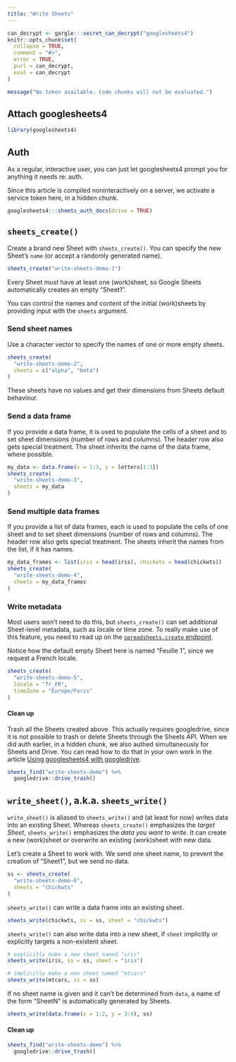 ```yaml
---
title: "Write Sheets"
---
```


```r
can_decrypt <- gargle:::secret_can_decrypt("googlesheets4")
knitr::opts_chunk$set(
  collapse = TRUE,
  comment = "#>",
  error = TRUE,
  purl = can_decrypt,
  eval = can_decrypt
)
```

```r
message("No token available. Code chunks will not be evaluated.")
```

## Attach googlesheets4

```r
library(googlesheets4)
```

## Auth

As a regular, interactive user, you can just let googlesheets4 prompt you for anything it needs re: auth.

Since this article is compiled noninteractively on a server, we activate a service token here, in a hidden chunk.

```r
googlesheets4:::sheets_auth_docs(drive = TRUE)
```

## `sheets_create()`

Create a brand new Sheet with `sheets_create()`. You can specify the new Sheet's `name` (or accept a randomly generated name).

```r
sheets_create("write-sheets-demo-1")
```

Every Sheet *must* have at least one (work)sheet, so Google Sheets automatically creates an empty "Sheet1".

You can control the names and content of the initial (work)sheets by providing input with the `sheets` argument.

### Send sheet names

Use a character vector to specify the names of one or more empty sheets.

```r
sheets_create(
  "write-sheets-demo-2",
  sheets = c("alpha", "beta")
)
```

These sheets have no values and get their dimensions from Sheets default behaviour.

### Send a data frame

If you provide a data frame, it is used to populate the cells of a sheet and to set sheet dimensions (number of rows and columns). The header row also gets special treatment. The sheet inherits the name of the data frame, where possible.

```r
my_data <- data.frame(x = 1:3, y = letters[1:3])
sheets_create(
  "write-sheets-demo-3",
  sheets = my_data
)
```

### Send multiple data frames

If you provide a list of data frames, each is used to populate the cells of one sheet and to set sheet dimensions (number of rows and columns). The header row also gets special treatment. The sheets inherit the names from the list, if it has names.

```r
my_data_frames <- list(iris = head(iris), chickwts = head(chickwts))
sheets_create(
  "write-sheets-demo-4",
  sheets = my_data_frames
)
```

### Write metadata

Most users won't need to do this, but `sheets_create()` can set additional Sheet-level metadata, such as locale or time zone. To really make use of this feature, you need to read up on the [`spreadsheets.create` endpoint](https://developers.google.com/sheets/api/reference/rest/v4/spreadsheets/create).

Notice how the default empty Sheet here is named "Feuille 1", since we request a French locale.

```r
sheets_create(
  "write-sheets-demo-5",
  locale = "fr_FR",
  timeZone = "Europe/Paris"
)
```

#### Clean up

Trash all the Sheets created above. This actually requires googledrive, since it is not possible to trash or delete Sheets through the Sheets API. When we did auth earlier, in a hidden chunk, we also authed simultaneously for Sheets and Drive. You can read how to do that in your own work in the article [Using googlesheets4 with googledrive](https://googlesheets4.tidyverse.org/articles/articles/drive-and-sheets.html).

```r
sheets_find("write-sheets-demo") %>%
  googledrive::drive_trash()
```

## `write_sheet()`, a.k.a. `sheets_write()`

`write_sheet()` is aliased to `sheets_write()` and (at least for now) writes data into an existing Sheet. Whereas `sheets_create()` emphasizes the *target Sheet*, `sheets_write()` emphasizes the *data you want to write*. It can create a new (work)sheet or overwrite an existing (work)sheet with new data.

Let's create a Sheet to work with. We send one sheet name, to prevent the creation of "Sheet1", but we send no data.

```r
ss <- sheets_create(
  "write-sheets-demo-6",
  sheets = "chickwts"
)
```

`sheets_write()` can write a data frame into an existing sheet.

```r
sheets_write(chickwts, ss = ss, sheet = "chickwts")
```

`sheets_write()` can also write data into a new sheet, if `sheet` implicitly or explicitly targets a non-existent sheet.

```r
# explicitly make a new sheet named "iris"
sheets_write(iris, ss = ss, sheet = "iris")

# implicitly make a new sheet named "mtcars"
sheets_write(mtcars, ss = ss)
```

If no sheet name is given and it can't be determined from `data`, a name of the form "SheetN" is automatically generated by Sheets.

```r
sheets_write(data.frame(x = 1:2, y = 3:4), ss)
```

#### Clean up

```r
sheets_find("write-sheets-demo") %>%
  googledrive::drive_trash()
```
